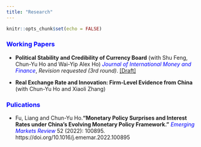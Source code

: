 ```yaml
---
title: "Research"
---
```


```r
knitr::opts_chunk$set(echo = FALSE)
```

### [Working Papers]{style="color: blue;"}

-   **Political Stability and Credibility of Currency Board** (with Shu Feng, Chun-Yu Ho and Wai-Yip Alex Ho) [*Journal of International Money and Finance*]{style="color:blue;"}, *Revision requested (3rd round)*. [[Draft]](research/cba_ps.pdf){target="_blank"}

-   **Real Exchange Rate and Innovation: Firm-Level Evidence from China** (with Chun-Yu Ho and Xiaoli Zhang) 



### [Pulications]{style="color: blue;"}

- Fu, Liang and Chun-Yu Ho.**"Monetary Policy Surprises and Interest Rates under China's Evolving Monetary Policy Framework."** [*Emerging Markets Review*]{style="color:blue;"} 52 (2022): 100895. https://doi.org/10.1016/j.ememar.2022.100895